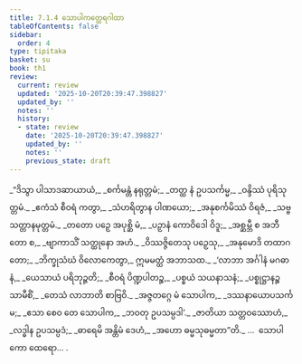 ```yaml
---
title: 7.1.4 သောပါကတ္ထေရဂါထာ
tableOfContents: false
sidebar:
  order: 4
type: tipitaka
basket: su
book: th1
review:
  current: review
  updated: '2025-10-20T20:39:47.398827'
  updated_by: ''
  notes: ''
  history:
  - state: review
    date: '2025-10-20T20:39:47.398827'
    updated_by: ''
    notes: ''
    previous_state: draft
---
```



<DynamicBreadcrumb />


<ReviewStatus review={frontmatter.review} showDetails={true} />

<HypothesisAnnotation frontmatter={frontmatter} />

<Division number="480" book="th1" e="ch" v="19" p="293">

<Paragraph number="768" type="verses" book="th1">
_“ဒိသွာ ပါသာဒဆာယာယံ,_  
_စင်္ကမန္တံ နရုတ္တမံ;_  
_တတ္ထ နံ ဥပသင်္ကမ္မ,_  
_ဝန္ဒိဿံ ပုရိသုတ္တမံ._  

</Paragraph>

</Division>
<Division number="481" book="th1" e="ch" v="19" p="293">

<Paragraph number="769" type="verses" book="th1">
_ဧကံသံ စီဝရံ ကတွာ,_  
_သံဟရိတွာန ပါဏယော;_  
_အနုစင်္ကမိဿံ ဝိရဇံ,_  
_သဗ္ဗသတ္တာနမုတ္တမံ._  

</Paragraph>

</Division>
<Division number="482" book="th1" e="ch" v="19" p="293">

<Paragraph number="770" type="verses" book="th1">
_တတော ပဉှေ အပုစ္ဆိ မံ,_  
_ပဉှာနံ ကောဝိဒေါ ဝိဒူ;_  
_အစ္ဆမ္ဘီ စ အဘီတော စ,_  
_ဗျာကာသိံ သတ္ထုနော အဟံ._  

</Paragraph>

</Division>
<Division number="483" book="th1" e="ch" v="19" p="293">

<Paragraph number="771" type="verses" book="th1">
_ဝိဿဇ္ဇိတေသု ပဉှေသု,_  
_အနုမောဒိ တထာဂတော;_  
_ဘိက္ခုသံဃံ ဝိလောကေတွာ,_  
ဣမမတ္ထံ အဘာသထ._  

</Paragraph>

</Division>
<Division number="484" book="th1" e="ch" v="19" p="293">

<Paragraph number="772" type="verses" book="th1">
_‘လာဘာ အင်္ဂါနံ မဂဓာနံ,_  
_ယေသာယံ ပရိဘုဉ္ဇတိ;_  
_စီဝရံ ပိဏ္ဍပါတဉ္စ,_  
_ပစ္စယံ သယနာသနံ;_  
_ပစ္စုဋ္ဌာနဉ္စ သာမီစိံ,_  
_တေသံ လာဘာတိ စာဗြဝိ._  

</Paragraph>

</Division>
<Division number="485" book="th1" e="ch" v="19" p="293">

<Paragraph number="773" type="verses" book="th1">
_အဇ္ဇတဂ္ဂေ မံ သောပါက,_  
_ဒဿနာယောပသင်္ကမ;_  
_ဧသာ စေဝ တေ သောပါက,_  
_ဘဝတု ဥပသမ္ပဒါ’._  

</Paragraph>

</Division>
<Division number="486" book="th1" e="ch" v="19" p="293">

<Paragraph number="774" type="verses" book="th1">
_ဇာတိယာ သတ္တဝဿောဟံ,_  
_လဒ္ဓါန ဥပသမ္ပဒံ;_  
_ဓာရေမိ အန္တိမံ ဒေဟံ,_  
_အဟော ဓမ္မသုဓမ္မတာ”တိ._  


</Paragraph>
</Division>

<Paragraph number="775" type="center" book="th1">
…  သောပါကော ထေရော… .
</Paragraph>
